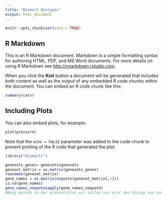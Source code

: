 ```yaml
---
title: "Biomart Biotypes"
output: html_document
---
```


```r
knitr::opts_chunk$set(echo = TRUE)
```

## R Markdown

This is an R Markdown document. Markdown is a simple formatting syntax for authoring HTML, PDF, and MS Word documents. For more details on using R Markdown see <http://rmarkdown.rstudio.com>.

When you click the **Knit** button a document will be generated that includes both content as well as the output of any embedded R code chunks within the document. You can embed an R code chunk like this:

```r
summary(cars)
```

## Including Plots

You can also embed plots, for example:

```r
plot(pressure)
```

Note that the `echo = FALSE` parameter was added to the code chunk to prevent printing of the R code that generated the plot.

```r
library("biomartr")
```

```r
genesets_genes= genesets$genesets
geneset_matrix = as.matrix(genesets_genes)
rownames(geneset_matrix)
gene_names = as.matrix(noquote(geneset_matrix[,1]))
is.na(gene_names)
gene_names_noquotesapply(gene_names,noquote)
#Wang meinte in der präsentation wir sollen uns erst den biotyp von unserem geneset anschauen, vielleicht sind da auch miRNAs oder irgendwie sowas drin. die letzte variable sind die genenamen ohne anführungszeichen, irgendwie ist die geneset liste bisschen komisch idk, vielleicht können wir das so leichter in biomart einfügen
```
